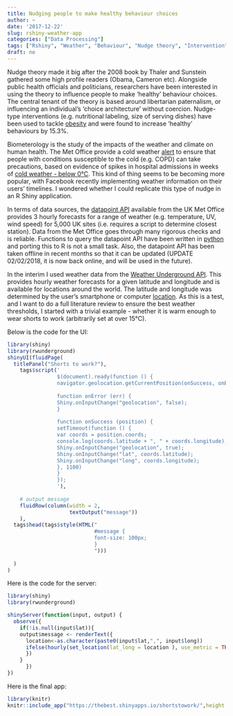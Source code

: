 ```yaml
---
title: Nudging people to make healthy behaviour choices
author: ~
date: '2017-12-22'
slug: rshiny-weather-app
categories: ["Data Processing"]
tags: ["Rshiny", "Weather", "Behaviour", "Nudge theory", "Intervention", "App"]
draft: no
---
```


Nudge theory made it big after the 2008 book by Thaler and Sunstein gathered some high profile readers (Obama, Cameron etc). Alongside public health officials and politicians, researchers have been interested in using the theory to influence people to make 'healthy' behaviour choices. The central tenant of the theory is based around libertarian paternalism, or influencing an individual's 'choice architecture' without coercion. Nudge-type interventions (e.g. nutritional labeling, size of serving dishes) have been used to tackle [obesity](https://www.ncbi.nlm.nih.gov/pmc/articles/PMC4967524/) and were found to increase 'healthy' behaviours by 15.3%.

Biometerology is the study of the impacts of the weather and climate on human health. The Met Office provide a cold weather [alert](https://www.metoffice.gov.uk/public/weather/cold-weather-alert/#?tab=coldWeatherAlert) to ensure that people with conditions susceptible to the cold (e.g. COPD) can take precautions, based on evidence of spikes in hospital admissions in weeks of [cold weather - below 0°C](http://err.ersjournals.com/content/15/101/185.full). This kind of thing seems to be becoming more popular, with Facebook recently implementing weather information on their users' timelines. I wondered whether I could replicate this type of nudge in an R Shiny application.

In terms of data sources, the [datapoint API](https://www.metoffice.gov.uk/datapoint) available from the UK Met Office provides 3 hourly forecasts for a range of weather (e.g. temperature, UV, wind speed) for 5,000 UK sites (i.e. requires a script to determine closest station). Data from the Met Office goes through many rigorous checks and is reliable. Functions to query the datapoint API have been written in [python](https://pypi.python.org/pypi/datapoint/) and porting this to R is not a small task. Also, the datapoint API has been taken offline in recent months so that it can be updated (UPDATE 02/02/2018, it is now back online, and will be used in the future).

In the interim I used weather data from the [Weather Underground API](https://www.wunderground.com/weather/api/). This provides hourly weather forecasts for a given latitude and longitude and is available for locations around the world. The latitude and longitude was determined by the user's smartphone or computer [location](https://github.com/AugustT/shiny_geolocation). As this is a test, and I want to do a full literature review to ensure the best weather thresholds, I started with a trivial example - whether it is warm enough to wear shorts to work (arbitrarily set at over 15°C). 

Below is the code for the UI:

```r
library(shiny)
library(rwunderground)
shinyUI(fluidPage(
  titlePanel("Shorts to work?"),
    tags$script('
                $(document).ready(function () {
                navigator.geolocation.getCurrentPosition(onSuccess, onError);
                
                function onError (err) {
                Shiny.onInputChange("geolocation", false);
                }
                
                function onSuccess (position) {
                setTimeout(function () {
                var coords = position.coords;
                console.log(coords.latitude + ", " + coords.longitude);
                Shiny.onInputChange("geolocation", true);
                Shiny.onInputChange("lat", coords.latitude);
                Shiny.onInputChange("long", coords.longitude);
                }, 1100)
                }
                });
                '),
    
    # output message
    fluidRow(column(width = 2,
                    textOutput("message"))
    ),
  tags$head(tags$style(HTML("
                            #message {
                            font-size: 100px;
                            }
                            ")))
  
  )
)
```

Here is the code for the server:

```r
library(shiny)
library(rwunderground)

shinyServer(function(input, output) {
  observe({
    if(!is.null(input$lat)){
    output$message <- renderText({
      location<-as.character(paste0(input$lat,",", input$long))
      ifelse(hourly(set_location(lat_long = location ), use_metric = TRUE, key = "", raw = FALSE, message = FALSE)[2,2]>15, "YES", "NO")
      })
    }
      })
})
```

Here is the final app:

```r
library(knitr)
knitr::include_app("https://thebest.shinyapps.io/shortstowork/",height ="600px")
```